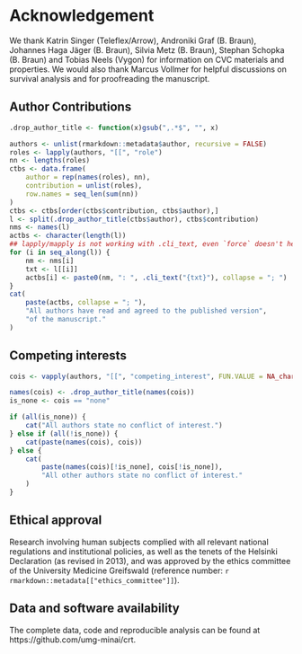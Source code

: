 # Acknowledgement

We thank Katrin Singer (Teleflex/Arrow), Androniki Graf (B. Braun), Johannes Haga Jäger (B. Braun), Silvia Metz (B. Braun), Stephan Schopka (B. Braun) and Tobias Neels (Vygon) for information on CVC materials and properties.
We would also thank Marcus Vollmer for helpful discussions on survival analysis and for proofreading the manuscript.

## Author Contributions

```r
.drop_author_title <- function(x)gsub(",.*$", "", x)

authors <- unlist(rmarkdown::metadata$author, recursive = FALSE)
roles <- lapply(authors, "[[", "role")
nn <- lengths(roles)
ctbs <- data.frame(
    author = rep(names(roles), nn),
    contribution = unlist(roles),
    row.names = seq_len(sum(nn))
)
ctbs <- ctbs[order(ctbs$contribution, ctbs$author),]
l <- split(.drop_author_title(ctbs$author), ctbs$contribution)
nms <- names(l)
actbs <- character(length(l))
## lapply/mapply is not working with .cli_text, even `force` doesn't help
for (i in seq_along(l)) {
    nm <- nms[i]
    txt <- l[[i]]
    actbs[i] <- paste0(nm, ": ", .cli_text("{txt}"), collapse = "; ")
}
cat(
    paste(actbs, collapse = "; "),
    "All authors have read and agreed to the published version",
    "of the manuscript."
)
```

## Competing interests

```r
cois <- vapply(authors, "[[", "competing_interest", FUN.VALUE = NA_character_)

names(cois) <- .drop_author_title(names(cois))
is_none <- cois == "none"

if (all(is_none)) {
    cat("All authors state no conflict of interest.")
} else if (all(!is_none)) {
    cat(paste(names(cois), cois))
} else {
    cat(
        paste(names(cois)[!is_none], cois[!is_none]),
        "All other authors state no conflict of interest."
    )
}
```

## Ethical approval

Research involving human subjects complied with all relevant national regulations and institutional policies, as well as the tenets of the Helsinki Declaration (as revised in 2013), and was approved by the ethics committee of the University Medicine Greifswald
(reference number: `r rmarkdown::metadata[["ethics_committee"]]`).

## Data and software availability

The complete data, code and reproducible analysis can be found at
https://github.com/umg-minai/crt.

